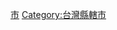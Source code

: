 {{catmore}}
{{Commonscat|Yuanlin, Changhua}}

[[Category:彰化縣行政區劃|市]]
[[Category:台灣縣轄市|Category:台灣縣轄市]]